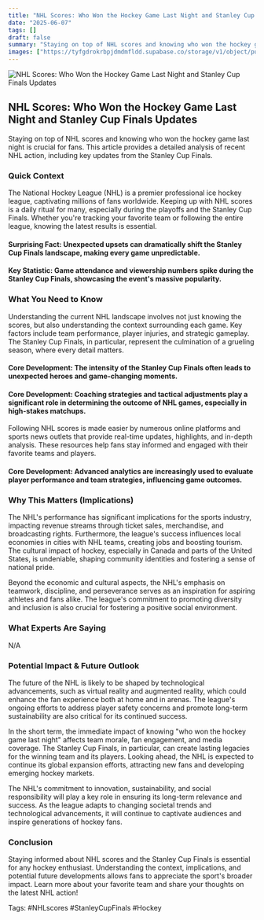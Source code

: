 ```yaml
---
title: "NHL Scores: Who Won the Hockey Game Last Night and Stanley Cup Finals Updates"
date: "2025-06-07"
tags: []
draft: false
summary: "Staying on top of NHL scores and knowing who won the hockey game last night is crucial for fans. This article provides a detailed analysis of recent NHL action, including key updates from the Stanley Cup Finals."
images: ["https://tyfgdrokrbpjdmdmfldd.supabase.co/storage/v1/object/public/image/2025-06-07-07-54-08-214-04-00.jpg"]
---
```




![NHL Scores: Who Won the Hockey Game Last Night and Stanley Cup Finals Updates](https://tyfgdrokrbpjdmdmfldd.supabase.co/storage/v1/object/public/image/2025-06-07-07-54-08-214-04-00.jpg)

## NHL Scores: Who Won the Hockey Game Last Night and Stanley Cup Finals Updates

Staying on top of NHL scores and knowing who won the hockey game last night is crucial for fans. This article provides a detailed analysis of recent NHL action, including key updates from the Stanley Cup Finals.

### Quick Context

The National Hockey League (NHL) is a premier professional ice hockey league, captivating millions of fans worldwide. Keeping up with NHL scores is a daily ritual for many, especially during the playoffs and the Stanley Cup Finals. Whether you're tracking your favorite team or following the entire league, knowing the latest results is essential.

#### Surprising Fact: Unexpected upsets can dramatically shift the Stanley Cup Finals landscape, making every game unpredictable.

#### Key Statistic: Game attendance and viewership numbers spike during the Stanley Cup Finals, showcasing the event's massive popularity.

### What You Need to Know

Understanding the current NHL landscape involves not just knowing the scores, but also understanding the context surrounding each game. Key factors include team performance, player injuries, and strategic gameplay. The Stanley Cup Finals, in particular, represent the culmination of a grueling season, where every detail matters.

#### Core Development: The intensity of the Stanley Cup Finals often leads to unexpected heroes and game-changing moments.

#### Core Development: Coaching strategies and tactical adjustments play a significant role in determining the outcome of NHL games, especially in high-stakes matchups.

Following NHL scores is made easier by numerous online platforms and sports news outlets that provide real-time updates, highlights, and in-depth analysis. These resources help fans stay informed and engaged with their favorite teams and players.

#### Core Development: Advanced analytics are increasingly used to evaluate player performance and team strategies, influencing game outcomes.

### Why This Matters (Implications)

The NHL's performance has significant implications for the sports industry, impacting revenue streams through ticket sales, merchandise, and broadcasting rights. Furthermore, the league's success influences local economies in cities with NHL teams, creating jobs and boosting tourism. The cultural impact of hockey, especially in Canada and parts of the United States, is undeniable, shaping community identities and fostering a sense of national pride.

Beyond the economic and cultural aspects, the NHL's emphasis on teamwork, discipline, and perseverance serves as an inspiration for aspiring athletes and fans alike. The league's commitment to promoting diversity and inclusion is also crucial for fostering a positive social environment.

### What Experts Are Saying

N/A

### Potential Impact & Future Outlook

The future of the NHL is likely to be shaped by technological advancements, such as virtual reality and augmented reality, which could enhance the fan experience both at home and in arenas. The league's ongoing efforts to address player safety concerns and promote long-term sustainability are also critical for its continued success.

In the short term, the immediate impact of knowing "who won the hockey game last night" affects team morale, fan engagement, and media coverage. The Stanley Cup Finals, in particular, can create lasting legacies for the winning team and its players. Looking ahead, the NHL is expected to continue its global expansion efforts, attracting new fans and developing emerging hockey markets.

The NHL's commitment to innovation, sustainability, and social responsibility will play a key role in ensuring its long-term relevance and success. As the league adapts to changing societal trends and technological advancements, it will continue to captivate audiences and inspire generations of hockey fans.

### Conclusion

Staying informed about NHL scores and the Stanley Cup Finals is essential for any hockey enthusiast. Understanding the context, implications, and potential future developments allows fans to appreciate the sport's broader impact. Learn more about your favorite team and share your thoughts on the latest NHL action!

Tags: #NHLscores #StanleyCupFinals #Hockey

